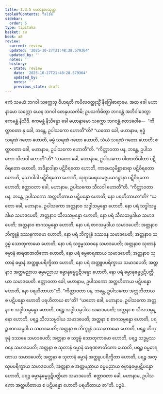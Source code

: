 ```yaml
---
title: 1.3.5 မဟာနာမသုတ္တ
tableOfContents: false
sidebar:
  order: 5
type: tipitaka
basket: su
book: a8
review:
  current: review
  updated: '2025-10-27T21:48:28.579364'
  updated_by: ''
  notes: ''
  history:
  - state: review
    date: '2025-10-27T21:48:28.579364'
    updated_by: ''
    notes: ''
    previous_state: draft
---
```



<ReviewStatus review={frontmatter.review} showDetails={true} />

<HypothesisAnnotation frontmatter={frontmatter} />

<DynamicBreadcrumb />

<Division number="25" book="a8" e="ch" v="17" p="55">

<Paragraph number="252" book="a8">
ဧကံ သမယံ ဘဂဝါ သက္ကေသု ဝိဟရတိ ကပိလဝတ္ထုသ္မိံ နိဂြေါဓာရာမေ. အထ ခေါ မဟာနာမော သက္ကော ယေန ဘဂဝါ တေနုပသင်္ကမိ; ဥပသင်္ကမိတွာ ဘဂဝန္တံ အဘိဝါဒေတွာ ဧကမန္တံ နိသီဒိ. ဧကမန္တံ နိသိန္နော ခေါ မဟာနာမော သက္ကော ဘဂဝန္တံ ဧတဒဝေါစ—  “ကိတ္တာဝတာ နု ခေါ, ဘန္တေ, ဥပါသကော ဟောတီ”တိ? “ယတော ခေါ, မဟာနာမ, ဗုဒ္ဓံ သရဏံ ဂတော ဟောတိ, ဓမ္မံ သရဏံ ဂတော ဟောတိ, သံဃံ သရဏံ ဂတော ဟောတိ; ဧတ္တာဝတာ ခေါ, မဟာနာမ, ဥပါသကော ဟောတီ”တိ.
</Paragraph>

<Paragraph number="253" book="a8">
“ကိတ္တာဝတာ ပန, ဘန္တေ, ဥပါသကော သီလဝါ ဟောတီ”တိ? “ယတော ခေါ, မဟာနာမ, ဥပါသကော ပါဏာတိပါတာ ပဋိဝိရတော ဟောတိ, အဒိန္နာဒါနာ ပဋိဝိရတော ဟောတိ, ကာမေသုမိစ္ဆာစာရာ ပဋိဝိရတော ဟောတိ, မုသာဝါဒါ ပဋိဝိရတော ဟောတိ, သုရာမေရယမဇ္ဇပမာဒဋ္ဌာနာ ပဋိဝိရတော ဟောတိ; ဧတ္တာဝတာ ခေါ, မဟာနာမ, ဥပါသကော သီလဝါ ဟောတီ”တိ.
</Paragraph>

<Paragraph number="254" book="a8">
“ကိတ္တာဝတာ ပန, ဘန္တေ, ဥပါသကော အတ္တဟိတာယ ပဋိပန္နော ဟောတိ, နော ပရဟိတာယာ”တိ? “ယတော ခေါ, မဟာနာမ, ဥပါသကော အတ္တနာဝ သဒ္ဓါသမ္ပန္နော ဟောတိ, နော ပရံ သဒ္ဓါသမ္ပဒါယ သမာဒပေတိ; အတ္တနာဝ သီလသမ္ပန္နော ဟောတိ, နော ပရံ သီလသမ္ပဒါယ သမာဒပေတိ; အတ္တနာဝ စာဂသမ္ပန္နော ဟောတိ, နော ပရံ စာဂသမ္ပဒါယ သမာဒပေတိ; အတ္တနာဝ ဘိက္ခူနံ ဒဿနကာမော ဟောတိ, နော ပရံ ဘိက္ခူနံ ဒဿနေ သမာဒပေတိ; အတ္တနာဝ သဒ္ဓမ္မံ သောတုကာမော ဟောတိ, နော ပရံ သဒ္ဓမ္မဿဝနေ သမာဒပေတိ; အတ္တနာဝ သုတာနံ ဓမ္မာနံ ဓာရဏဇာတိကော ဟောတိ, နော ပရံ ဓမ္မဓာရဏာယ သမာဒပေတိ; အတ္တနာဝ သုတာနံ ဓမ္မာနံ အတ္ထူပပရိက္ခိတာ ဟောတိ, နော ပရံ အတ္ထူပပရိက္ခာယ သမာဒပေတိ; အတ္တနာဝ အတ္ထမညာယ ဓမ္မမညာယ ဓမ္မာနုဓမ္မပ္ပဋိပန္နော ဟောတိ, နော ပရံ ဓမ္မာနုဓမ္မပ္ပဋိပတ္တိယာ သမာဒပေတိ. ဧတ္တာဝတာ ခေါ, မဟာနာမ, ဥပါသကော အတ္တဟိတာယ ပဋိပန္နော ဟောတိ, နော ပရဟိတာယာ”တိ.
</Paragraph>

<Paragraph number="255" book="a8">
“ကိတ္တာဝတာ ပန, ဘန္တေ, ဥပါသကော အတ္တဟိတာယ စ ပဋိပန္နော ဟောတိ ပရဟိတာယ စာ”တိ? “ယတော ခေါ, မဟာနာမ, ဥပါသကော အတ္တနာ စ သဒ္ဓါသမ္ပန္နော ဟောတိ, ပရဉ္စ သဒ္ဓါသမ္ပဒါယ သမာဒပေတိ; အတ္တနာ စ သီလသမ္ပန္နော ဟောတိ, ပရဉ္စ သီလသမ္ပဒါယ သမာဒပေတိ; အတ္တနာ စ စာဂသမ္ပန္နော ဟောတိ, ပရဉ္စ စာဂသမ္ပဒါယ သမာဒပေတိ; အတ္တနာ စ ဘိက္ခူနံ ဒဿနကာမော ဟောတိ, ပရဉ္စ ဘိက္ခူနံ ဒဿနေ သမာဒပေတိ; အတ္တနာ စ သဒ္ဓမ္မံ သောတုကာမော ဟောတိ, ပရဉ္စ သဒ္ဓမ္မဿဝနေ သမာဒပေတိ; အတ္တနာ စ သုတာနံ ဓမ္မာနံ ဓာရဏဇာတိကော ဟောတိ, ပရဉ္စ ဓမ္မဓာရဏာယ သမာဒပေတိ; အတ္တနာ စ သုတာနံ ဓမ္မာနံ အတ္ထူပပရိက္ခိတာ ဟောတိ, ပရဉ္စ အတ္ထူပပရိက္ခာယ သမာဒပေတိ, အတ္တနာ စ အတ္ထမညာယ ဓမ္မမညာယ ဓမ္မာနုဓမ္မပ္ပဋိပန္နော ဟောတိ, ပရဉ္စ ဓမ္မာနုဓမ္မပ္ပဋိပတ္တိယာ သမာဒပေတိ. ဧတ္တာဝတာ ခေါ, မဟာနာမ, ဥပါသကော အတ္တဟိတာယ စ ပဋိပန္နော ဟောတိ ပရဟိတာယ စာ”တိ.

</Paragraph>
</Division>

<Paragraph number="256" type="center" book="a8">
ပဉ္စမံ.
</Paragraph>